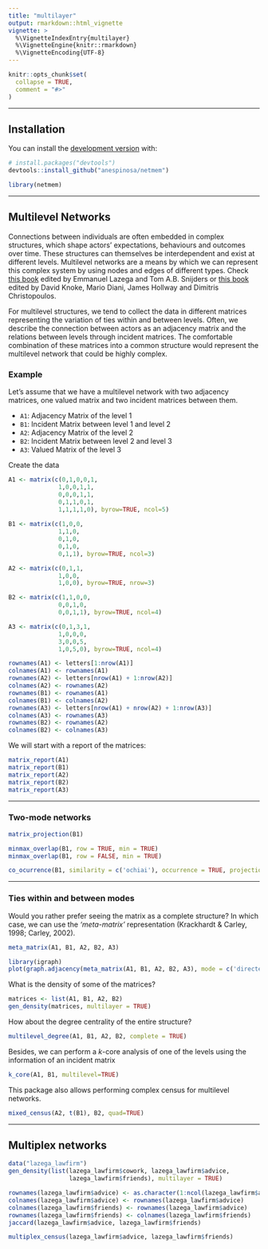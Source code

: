 ```yaml
---
title: "multilayer"
output: rmarkdown::html_vignette
vignette: >
  %\VignetteIndexEntry{multilayer}
  %\VignetteEngine{knitr::rmarkdown}
  %\VignetteEncoding{UTF-8}
---
```


```r
knitr::opts_chunk$set(
  collapse = TRUE,
  comment = "#>"
)
```

-----

## Installation

You can install the [development version](https://github.com/anespinosa/netmem) with:
```r
# install.packages("devtools")
devtools::install_github("anespinosa/netmem")
```

```r
library(netmem)
```

-----

## Multilevel Networks

Connections between individuals are often embedded in complex structures, which shape actors’ expectations, behaviours and outcomes over time. These structures can themselves be interdependent and exist at different levels. Multilevel networks are a means by which we can represent this complex system by using nodes and edges of different types. Check [this book](https://www.springer.com/gp/book/9783319245188) edited by Emmanuel Lazega and Tom A.B. Snijders or [this book](https://www.cambridge.org/core/books/multimodal-political-networks/43EE8C192A1B0DCD65B4D9B9A7842128) edited by David Knoke, Mario Diani, James Hollway and Dimitris Christopoulos.  

For multilevel structures, we tend to collect the data in different matrices representing the variation of ties within and between levels. Often, we describe the connection between actors as an adjacency matrix and the relations between levels through incident matrices. The comfortable combination of these matrices into a common structure would represent the multilevel network that could be highly complex.

### Example

<div class="alert alert-info">
Let's assume that we have a multilevel network with two adjacency matrices, one valued matrix and two incident matrices between them.

- `A1`: Adjacency Matrix of the level 1
- `B1`: Incident Matrix between level 1 and level 2
- `A2`: Adjacency Matrix of the level 2
- `B2`: Incident Matrix between level 2 and level 3
- `A3`: Valued Matrix of the level 3
</div>

Create the data
```r
A1 <- matrix(c(0,1,0,0,1,
              1,0,0,1,1,
              0,0,0,1,1,
              0,1,1,0,1,
              1,1,1,1,0), byrow=TRUE, ncol=5)
              
B1 <- matrix(c(1,0,0,
              1,1,0,
              0,1,0,
              0,1,0,
              0,1,1), byrow=TRUE, ncol=3)

A2 <- matrix(c(0,1,1,
              1,0,0,
              1,0,0), byrow=TRUE, nrow=3)

B2 <- matrix(c(1,1,0,0,
              0,0,1,0,
              0,0,1,1), byrow=TRUE, ncol=4)

A3 <- matrix(c(0,1,3,1,
              1,0,0,0,
              3,0,0,5,
              1,0,5,0), byrow=TRUE, ncol=4)

rownames(A1) <- letters[1:nrow(A1)]
colnames(A1) <- rownames(A1)
rownames(A2) <- letters[nrow(A1) + 1:nrow(A2)]
colnames(A2) <- rownames(A2)
rownames(B1) <- rownames(A1)
colnames(B1) <- colnames(A2)
rownames(A3) <- letters[nrow(A1) + nrow(A2) + 1:nrow(A3)]
colnames(A3) <- rownames(A3)
rownames(B2) <- rownames(A2)
colnames(B2) <- colnames(A3)
```

We will start with a report of the matrices:
```r
matrix_report(A1)
matrix_report(B1)
matrix_report(A2)
matrix_report(B2)
matrix_report(A3)
```

-----

### Two-mode networks


```r
matrix_projection(B1)

minmax_overlap(B1, row = TRUE, min = TRUE) 
minmax_overlap(B1, row = FALSE, min = TRUE) 

co_ocurrence(B1, similarity = c('ochiai'), occurrence = TRUE, projection = FALSE)

```

-----

### Ties within and between modes

Would you rather prefer seeing the matrix as a complete structure? In which case, we can use the *'meta-matrix'* representation (Krackhardt & Carley, 1998; Carley, 2002). 
```r
meta_matrix(A1, B1, A2, B2, A3)

library(igraph)
plot(graph.adjacency(meta_matrix(A1, B1, A2, B2, A3), mode = c('directed')))

```

What is the density of some of the matrices?
```r
matrices <- list(A1, B1, A2, B2)
gen_density(matrices, multilayer = TRUE)
```

How about the degree centrality of the entire structure?
```r
multilevel_degree(A1, B1, A2, B2, complete = TRUE)
```

Besides, we can perform a *k*-core analysis of one of the levels using the information of an incident matrix
```r
k_core(A1, B1, multilevel=TRUE)
```

This package also allows performing complex census for multilevel networks.
```r
mixed_census(A2, t(B1), B2, quad=TRUE)
```

-----

## Multiplex networks

```r
data("lazega_lawfirm")
gen_density(list(lazega_lawfirm$cowork, lazega_lawfirm$advice, 
                 lazega_lawfirm$friends), multilayer = TRUE)

rownames(lazega_lawfirm$advice) <- as.character(1:ncol(lazega_lawfirm$advice))
colnames(lazega_lawfirm$advice) <- rownames(lazega_lawfirm$advice)
colnames(lazega_lawfirm$friends) <- rownames(lazega_lawfirm$advice)
rownames(lazega_lawfirm$friends) <- colnames(lazega_lawfirm$friends)
jaccard(lazega_lawfirm$advice, lazega_lawfirm$friends)

multiplex_census(lazega_lawfirm$advice, lazega_lawfirm$friends)

```


